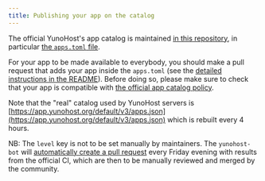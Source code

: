 ```yaml
---
title: Publishing your app on the catalog
---
```


The official YunoHost's app catalog is maintained [in this repository](https://github.com/YunoHost/apps/),
in particular [the `apps.toml` file](https://github.com/YunoHost/apps/blob/master/apps.toml).

For your app to be made available to everybody, you should make a pull request that adds your app inside the `apps.toml`
(see the [detailed instructions in the README](https://github.com/YunoHost/apps/#how-to-add-your-app-to-the-application-catalog)).
Before doing so, please make sure to check that your app is compatible with [the official app catalog policy](/packaging/policy).

Note that the "real" catalog used by YunoHost servers is [https://app.yunohost.org/default/v3/apps.json](https://app.yunohost.org/default/v3/apps.json) which is rebuilt every 4 hours.

NB: The `level` key is not to be set manually by maintainers. The `yunohost-bot` will [automatically create a pull request](https://github.com/YunoHost/apps/blob/master/tools/update_app_levels/update_app_levels.py) every Friday evening with results from the official CI, which are then to be manually reviewed and merged by the community.
